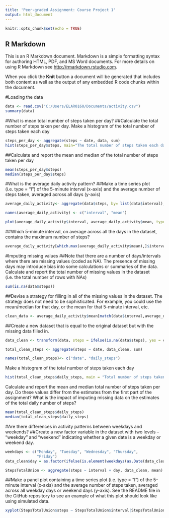 ---
title: 'Peer-graded Assignment: Course Project 1'
output: html_document
---

```{r setup, include=FALSE}
knitr::opts_chunk$set(echo = TRUE)
```

## R Markdown

This is an R Markdown document. Markdown is a simple formatting syntax for authoring HTML, PDF, and MS Word documents. For more details on using R Markdown see <http://rmarkdown.rstudio.com>.

When you click the **Knit** button a document will be generated that includes both content as well as the output of any embedded R code chunks within the document. 


#Loading the data
```{r}
data <- read.csv("C:/Users/ELAR0160/Documents/activity.csv")
summary(data)
```

#What is mean total number of steps taken per day?
##Calculate the total number of steps taken per day. Make a histogram of the total number of steps taken each day
```{r}
steps_per_day <- aggregate(steps ~ date, data, sum)
hist(steps_per_day$steps, main="The total number of steps taken each day", xlab="Number of steps")
```

##Calculate and report the mean and median of the total number of steps taken per day
```{r}
mean(steps_per_day$steps)
median(steps_per_day$steps)
```

#What is the average daily activity pattern?
##Make a time series plot (i.e. type = "l") of the 5-minute interval (x-axis) and the average number of steps taken, averaged across all days (y-axis)
```{r}
average_daily_activity<- aggregate(data$steps, by= list(data$interval), FUN = mean , na.rm = TRUE)

names(average_daily_activity) <- c("interval", "mean")

plot(average_daily_activity$interval, average_daily_activity$mean, type = "l", xlab = "Interval", ylab = "Average number of steps", main = "The average number of steps per interval")
```

##Which 5-minute interval, on average across all the days in the dataset, contains the maximum number of steps?
```{r}
average_daily_activity[which.max(average_daily_activity$mean),]$interval
```

#Imputing missing values
##Note that there are a number of days/intervals where there are missing values (coded as NA). The presence of missing days may introduce bias into some calculations or summaries of the data. Calculate and report the total number of missing values in the dataset (i.e. the total number of rows with NAs)
```{r}
sum(is.na(data$steps))
```

##Devise a strategy for filling in all of the missing values in the dataset. The strategy does not need to be sophisticated. For example, you could use the mean/median for that day, or the mean for that 5-minute interval, etc.
```{r}
clean_data <- average_daily_activity$mean[match(data$interval,average_daily_activity$interval)]
```

##Create a new dataset that is equal to the original dataset but with the missing data filled in.
```{r}
data_clean <- transform(data, steps = ifelse(is.na(data$steps), yes = clean_data, no = data$steps))

total_clean_steps <- aggregate(steps ~ date, data_clean, sum)

names(total_clean_steps)<- c("date", "daily_steps")
```

Make a histogram of the total number of steps taken each day 
```{r}
hist(total_clean_steps$daily_steps, main = "Total number of steps taken each day (clean)",  xlab = "Total steps per day")
```

Calculate and report the mean and median total number of steps taken per day. Do these values differ from the estimates from the first part of the assignment? What is the impact of imputing missing data on the estimates of the total daily number of steps?
```{r}
mean(total_clean_steps$daily_steps)
median(total_clean_steps$daily_steps)
```

#Are there differences in activity patterns between weekdays and weekends?
##Create a new factor variable in the dataset with two levels – “weekday” and “weekend” indicating whether a given date is a weekday or weekend day.
```{r}
weekdays <- c("Monday", "Tuesday", "Wednesday", "Thursday", 
              "Friday")
data_clean$day = as.factor(ifelse(is.element(weekdays(as.Date(data_clean$date)),weekdays), "Weekday", "Weekend"))

StepsTotalUnion <- aggregate(steps ~ interval + day, data_clean, mean)
```

##Make a panel plot containing a time series plot (i.e. type = "l") of the 5-minute interval (x-axis) and the average number of steps taken, averaged across all weekday days or weekend days (y-axis). See the README file in the GitHub repository to see an example of what this plot should look like using simulated data.
```{r}
xyplot(StepsTotalUnion$steps ~ StepsTotalUnion$interval|StepsTotalUnion$day, main="Average Steps per Day by Interval", xlab="Interval", ylab="Steps",layout=c(1,2), type="l")
```